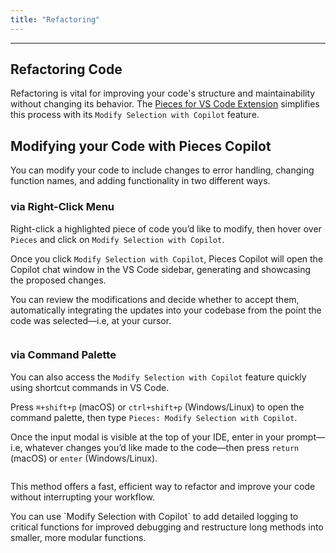 ```yaml
---
title: "Refactoring"
---
```


***

## Refactoring Code

Refactoring is vital for improving your code's structure and maintainability without changing its behavior. The <a target="_blank" href="https://marketplace.visualstudio.com/items?itemName=MeshIntelligentTechnologiesInc.pieces-vscode">Pieces for VS Code Extension</a> simplifies this process with its `Modify Selection with Copilot` feature.

## Modifying your Code with Pieces Copilot

You can modify your code to include changes to error handling, changing function names, and adding functionality in two different ways.

### via Right-Click Menu

Right-click a highlighted piece of code you’d like to modify, then hover over `Pieces` and click on `Modify Selection with Copilot`.

Once you click `Modify Selection with Copilot`, Pieces Copilot will open the Copilot chat window in the VS Code sidebar, generating and showcasing the proposed changes.

You can review the modifications and decide whether to accept them, automatically integrating the updates into your codebase from the point the code was selected—i.e, at your cursor.

<Image src="https://storage.googleapis.com/hashnode_product_documentation_assets/vs_code_extension_assets/pieces_copilot/refactoring/modify_selection.gif" alt="" align="center" fullwidth="true" />

### via Command Palette

You can also access the `Modify Selection with Copilot` feature quickly using shortcut commands in VS Code.

Press `⌘+shift+p` (macOS) or `ctrl+shift+p` (Windows/Linux) to open the command palette, then type `Pieces: Modify Selection with Copilot`.

Once the input modal is visible at the top of your IDE, enter in your prompt—i.e, whatever changes you’d like made to the code—then press `return` (macOS) or `enter` (Windows/Linux).

<Image src="https://cdn.hashnode.com/res/hashnode/image/upload/v1732739726856/596f060f-437e-4d6f-bdeb-132ab57ff444.png" alt="" align="center" fullwidth="true" />

This method offers a fast, efficient way to refactor and improve your code without interrupting your workflow.

<Callout type="tip">
  You can use `Modify Selection with Copilot` to add detailed logging to critical functions for improved debugging and restructure long methods into smaller, more modular functions.
</Callout>
